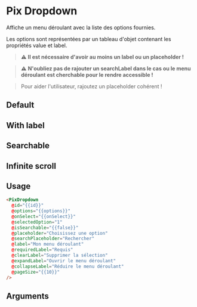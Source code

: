 

<Meta title="Form/Dropdown" component="PixDropdown" argTypes={stories.argTypes} />

# Pix Dropdown

Affiche un menu déroulant avec la liste des options fournies.

Les options sont représentées par un tableau d'objet contenant les propriétés value et label.

> **⚠️** **Il est nécessaire d'avoir au moins un label ou un placeholder !**

> **⚠️** **N'oubliez pas de rajouter un searchLabel dans le cas ou le menu déroulant est cherchable pour le rendre accessible !**

> Pour aider l'utilisateur, rajoutez un placeholder cohérent !

## Default

<Canvas>
  <Story name="Dropdown" story={stories.Default} height={200} />
</Canvas>

## With label

<Canvas>
  <Story story={stories.withLabel} height={200} />
</Canvas>

## Searchable

<Canvas>
  <Story name="Searchable" story={stories.searchableDropdown} height={200} />
</Canvas>

## Infinite scroll

<Canvas>
  <Story name="Paginated" story={stories.paginatedDropdown} height={200} />
</Canvas>

## Usage

```html
<PixDropdown
  @id="{{id}}"
  @options="{{options}}"
  @onSelect="{{onSelect}}"
  @selectedOption="1"
  @isSearchable="{{false}}"
  @placeholder="Choisissez une option"
  @searchPlaceholder="Rechercher"
  @label="Mon menu déroulant"
  @requiredLabel="Requis"
  @clearLabel="Supprimer la sélection"
  @expandLabel="Ouvrir le menu déroulant"
  @collapseLabel="Réduire le menu déroulant"
  @pageSize="{{10}}"
/>
```

## Arguments

<ArgsTable story="Dropdown" />

